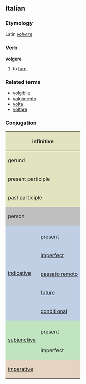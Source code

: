 ==Italian==
===Etymology===
Latin ''[[volvere]]''
===Verb===
'''volgere'''

# to [[turn]]

===Related terms===
*[[volgibile]]
*[[volgimento]]
*[[volta]]
*[[voltare]]

===Conjugation===

<center>
{| style="background:#F0F0F0"

|-
! colspan="3" style="background:#e2e4c0" | infinitive
| colspan="5" | volgere

|-
! colspan="3" style="background:#e2e4c0" | gerund
| colspan="5" | volgendo

|-
! colspan="3" style="background:#e2e4c0" | present participle
| colspan="5" | [[volgente]]

|-
! colspan="3" style="background:#e2e4c0" | past participle
| colspan="5" | [[volto]]

|-
! colspan="2" rowspan="2" style="background:#C0C0C0" | person
! colspan="3" style="background:#C0C0C0" | singular
! colspan="3" style="background:#C0C0C0" | plural

|-
! style="background:#C0C0C0;width:12.5%" | first
! style="background:#C0C0C0;width:12.5%" | second
! style="background:#C0C0C0;width:12.5%" | third
! style="background:#C0C0C0;width:12.5%" | first
! style="background:#C0C0C0;width:12.5%" | second
! style="background:#C0C0C0;width:12.5%" | third

|-
! rowspan="6" style="background:#c0cfe4" | [[indicative]]

! style="background:#c0cfe4" colspan="1" | 
! style="background:#c0cfe4" | io
! style="background:#c0cfe4" | tu
! style="background:#c0cfe4" | lui/lei
! style="background:#c0cfe4" | noi
! style="background:#c0cfe4" | voi
! style="background:#c0cfe4" | loro

|-
! style="height:3em;background:#c0cfe4" | present
| volgo
| voli
| vole
| voliamo
| volete
| volgono

|-
! style="height:3em;background:#c0cfe4" | [[imperfect]]
| volgevo
| volgevi
| volgeva
| volgevamo
| volgevate
| volgevano

|-
! style="height:3em;background:#c0cfe4" | [[passato remoto]]
| volsi
| volgesti
| volse
| volgemmo
| volgeste
| volsero

|-
! style="height:3em;background:#c0cfe4" | [[future]]
| volgerò
| volgerai
| volgerà
| volgeremo
| volgerete
| volgeranno

|-
! style="height:3em;background:#c0cfe4" | [[conditional]]
| volgerei
| volgeresti
| volgerebbe
| volgeremmo
| volgereste
| volgerebbero

|-
! rowspan="3" style="background:#c0e4c0" |[[subjunctive]]
! style="background:#c0e4c0" | 
! style="background:#c0e4c0" | che io
! style="background:#c0e4c0" | che tu
! style="background:#c0e4c0" | che lui/che lei
! style="background:#c0e4c0" | che noi
! style="background:#c0e4c0" | che voi
! style="background:#c0e4c0" | che loro

|-
! style="height:3em;background:#c0e4c0" | present
| volga
| volga
| volga
| volgiamo
| volgiate
| volgano

|-
! style="height:3em;background:#c0e4c0" rowspan="1" | imperfect
| volgessi
| volgessi
| volgesse
| volgessimo
| volgeste
| volgessero

|-
! colspan="2" rowspan="2" style="height:3em;background:#e4d4c0" | [[imperative]]
! style="background:#e4d4c0" | -
! style="background:#e4d4c0" | tu
! style="background:#e4d4c0" | lui/lei
! style="background:#e4d4c0" | noi
! style="background:#e4d4c0" | voi
! style="background:#e4d4c0" | loro

|-
|
| volgi
| volga
| volgiamo
| volgete
| volgano

|}
</center>